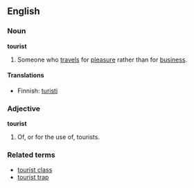 ==English==
===Noun===
'''tourist'''
#Someone who [[travel]]s for [[pleasure]] rather than for [[business]].

====Translations====
*Finnish: [[turisti]]

===Adjective===
'''tourist'''
#Of, or for the use of, tourists.

===Related terms===
*[[tourist class]]
*[[tourist trap]]